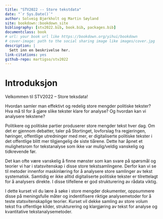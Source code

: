 ```yaml
--- 
title: "STV2022 -- Store tekstdata"
date: "`r Sys.Date()`"
author: Solveig Bjørkholt og Martin Søyland
site: bookdown::bookdown_site
bibliography: [stv2022.bib, book.bib, packages.bib]
documentclass: book
# url: your book url like https://bookdown.org/yihui/bookdown
# cover-image: path to the social sharing image like images/cover.jpg
description: |
  Sett inn en beskrivelse her.
link-citations: yes
github-repo: martigso/stv2022
---
```


# Introduksjon

Velkommen til STV2022 -- Store teksdata!

Hvordan samler man effektivt og redelig store mengder politiske tekster? Hva må til for å gjøre slike tekster klare for analyse? Og hvordan kan vi analysere tekstene?

Politikere og politiske partier produserer store mengder tekst hver dag. Om det er gjennom debatter, taler på Stortinget, lovforslag fra regjeringen, høringer, offentlige utredninger med mer, er digitaliserte politiske tekster i det offentlige blitt mer tilgjengelig de siste tiårene. Dette har åpnet et mulighetsrom for tekstanalyse som ikke var mulig/veldig vanskelig og tidkrevende før.

Det kan ofte være vanskelig å finne mønster som kan svare på spørsmål og teorier vi har i statsvitenskap i disse store tekstsamlingene. Derfor kan vi se til metoder innenfor maskinlæring for å analysere store samlinger av tekst systematisk. Samtidig er ikke alltid digitaliserte politiske tekster er tilrettelagt for å analysers direkte. I disse tilfellene er god strukturering av rådata viktig.

I dette kurset vil du lære å søke i store mengder dokumenter, oppsummere disse på meningsfulle måter og indentifisere riktige analysemetoder for å teste statsvitenskaplige teorier. Kurset vil dekke samling av store volum tekst fra offentlige kilder, strukturering og klargjøring av tekst for analyse og kvantitative tekstanalysemetoder.